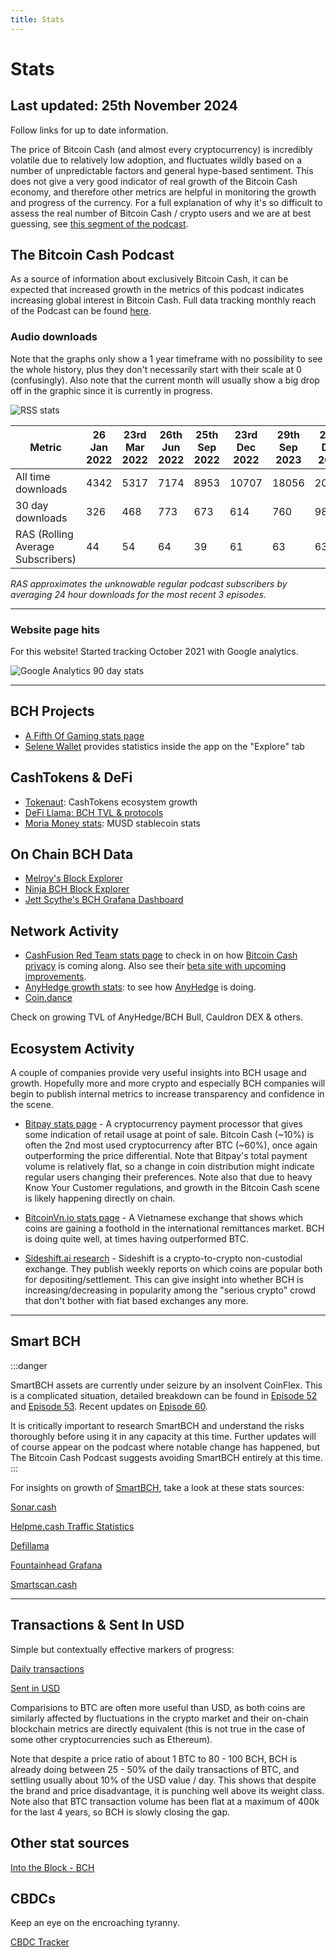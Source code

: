 ```yaml
---
title: Stats
---
```



# Stats

## Last updated: 25th November 2024

Follow links for up to date information.

The price of Bitcoin Cash (and almost every cryptocurrency) is incredibly volatile due to relatively low adoption, and fluctuates wildly based on a number of unpredictable factors and general hype-based sentiment. This does not give a very good indicator of real growth of the Bitcoin Cash economy, and therefore other metrics are helpful in monitoring the growth and progress of the currency. For a full explanation of why it's so difficult to assess the real number of Bitcoin Cash / crypto users and we are at best guessing, see [this segment of the podcast](https://youtu.be/tlCV7sQMmx8?t=1852).

## The Bitcoin Cash Podcast

As a source of information about exclusively Bitcoin Cash, it can be expected that increased growth in the metrics of this podcast indicates increasing global interest in Bitcoin Cash. Full data tracking monthly reach of the Podcast can be found [here](https://docs.google.com/spreadsheets/d/1LT2QG1bS7ADGz3K90MZw0niGJyIGmeK1Tavs3j4X3OU/edit?usp=sharing).

### Audio downloads

Note that the graphs only show a 1 year timeframe with no possibility to see the whole history, plus they don't necessarily start with their scale at 0 (confusingly). Also note that the current month will usually show a big drop off in the graphic since it is currently in progress.

<img src={rssUrl} alt="RSS stats" />

| Metric             | 26 Jan 2022 | 23rd Mar 2022 | 26th Jun 2022 | 25th Sep 2022 | 23rd Dec 2022 | 29th Sep 2023 | 23rd Dec 2023 |
| ------------------ | ----------- | ------------- | ------------- | ------------- | ------------- | ------------- | -- | 
| All time downloads | 4342        | 5317          | 7174          | 8953          | 10707         | 18056         | 20565 |
| 30 day downloads   | 326         | 468           | 773           | 673           | 614           | 760           | 986 |
| RAS (Rolling Average Subscribers)          | 44          | 54            | 64            | 39            | 61            | 63            | 63 |

_RAS approximates the unknowable regular podcast subscribers by averaging 24 hour downloads for the most recent 3 episodes._

<hr />

### Website page hits

For this website! Started tracking October 2021 with Google analytics.

<img src={ga90dayUrl} alt="Google Analytics 90 day stats" />

<hr />

## BCH Projects

- [A Fifth Of Gaming stats page](https://afifthofgaming.com/stats)
- [Selene Wallet](https://selene.cash/) provides statistics inside the app on the "Explore" tab

## CashTokens & DeFi

- [Tokenaut](https://tokenaut.cash/): CashTokens ecosystem growth
- [DeFi Llama: BCH TVL & protocols](https://defillama.com/chain/Bitcoincash)
- [Moria Money stats](https://app.moria.money/stats): MUSD stablecoin stats

## On Chain BCH Data

- [Melroy's Block Explorer](https://explorer.melroy.org/)
- [Ninja BCH Block Explorer](https://explorer.bch.ninja/)
- [Jett Scythe's BCH Grafana Dashboard](https://metrics.jettscythe.xyz/public-dashboards/0c3823b0103d4fa8a90d03f3f715742f?orgId=1&refresh=5s&from=now-1h&to=now)

## Network Activity

- [CashFusion Red Team stats page](https://fusionstats.redteam.cash/) to check in on how [Bitcoin Cash privacy](/faqs/BCH/what-about-privacy-on-BCH) is coming along. Also see their [beta site with upcoming improvements](https://beta.redteam.cash/).
- [AnyHedge growth stats](https://gitlab.com/0353F40E/anyhedge-stats/-/blob/master/plots/plots.md): to see how [AnyHedge](/faqs/Tech/what-is-anyhedge) is doing.
- [Coin.dance](https://cash.coin.dance/blocks/transactions)

Check on growing TVL of AnyHedge/BCH Bull, Cauldron DEX & others.

## Ecosystem Activity

A couple of companies provide very useful insights into BCH usage and growth. Hopefully more and more crypto and especially BCH companies will begin to publish internal metrics to increase transparency and confidence in the scene.

- [Bitpay stats page](https://bitpay.com/stats/) - A cryptocurrency payment processor that gives some indication of retail usage at point of sale. Bitcoin Cash (~10%) is often the 2nd most used cryptocurrency after BTC (~60%), once again outperforming the price differential. Note that Bitpay's total payment volume is relatively flat, so a change in coin distribution might indicate regular users changing their preferences. Note also that due to heavy Know Your Customer regulations, and growth in the Bitcoin Cash scene is likely happening directly on chain.

- [BitcoinVn.io stats page](https://bitcoinvn.io/stats) - A Vietnamese exchange that shows which coins are gaining a foothold in the international remittances market. BCH is doing quite well, at times having outperformed BTC.

- [Sideshift.ai research](https://research.sideshift.ai/) - Sideshift is a crypto-to-crypto non-custodial exchange. They publish weekly reports on which coins are popular both for depositing/settlement. This can give insight into whether BCH is increasing/decreasing in popularity among the "serious crypto" crowd that don't bother with fiat based exchanges any more.

<hr />

## Smart BCH

:::danger

SmartBCH assets are currently under seizure by an insolvent CoinFlex. This is a complicated situation, detailed breakdown can be found in [Episode 52](/episodes/52) and [Episode 53](/episodes/53). Recent updates on [Episode 60](/episodes/60).

It is critically important to research SmartBCH and understand the risks thoroughly before using it in any capacity at this time. Further updates will of course appear on the podcast where notable change has happened, but The Bitcoin Cash Podcast suggests avoiding SmartBCH entirely at this time.
:::

For insights on growth of [SmartBCH](/faqs/SmartBCH/what-is-smart-bch), take a look at these stats sources:

[Sonar.cash](https://sonar.cash/)

[Helpme.cash Traffic Statistics](https://helpme.cash/HelpMe-Statistics/)

[Defillama](https://defillama.com/chain/smartBCH)

[Fountainhead Grafana](https://smartbch.fountainhead.cash/grafana/d/GUnTOBGnz/smartbch?from=now-1y&to=now&refresh=5s&orgId=1)

[Smartscan.cash](https://www.smartscan.cash/)

<hr />

## Transactions & Sent In USD

Simple but contextually effective markers of progress:

[Daily transactions](https://cash.coin.dance/blocks/transactions)

[Sent in USD](https://bitinfocharts.com/comparison/sentinusd-btc-bch.html#3y)

Comparisions to BTC are often more useful than USD, as both coins are similarly affected by fluctuations in the crypto market and their on-chain blockchain metrics are directly equivalent (this is not true in the case of some other cryptocurrencies such as Ethereum).

Note that despite a price ratio of about 1 BTC to 80 - 100 BCH, BCH is already doing between 25 - 50% of the daily transactions of BTC, and settling usually about 10% of the USD value / day. This shows that despite the brand and price disadvantage, it is punching well above its weight class. Note also that BTC transaction volume has been flat at a maximum of 400k for the last 4 years, so BCH is slowly closing the gap.

## Other stat sources

[Into the Block - BCH](https://app.intotheblock.com/coin/BCH)

## CBDCs

Keep an eye on the encroaching tyranny.

[CBDC Tracker](https://cbdctracker.org/)
